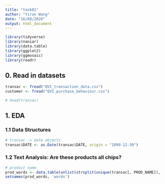 ```yaml
---
title: "task01"
author: "Yirun Wang"
date: "16/08/2020"
output: html_document
---
```


```r
library(tidyverse)
library(naniar)
library(data.table)
library(ggplot2)
library(ggmosaic)
library(readr)
```


## 0. Read in datasets
```r
transac <- fread("QVI_transaction_data.csv")
customer <- fread("QVI_purchase_behaviour.csv")

# head(transac)
```


## 1. EDA

### 1.1 Data Structures
```r
# transac -> date objects
transac$DATE <- as.Date(transac$DATE, origin = "1899-12-30")
```

### 1.2 Text Analysis: Are these products all chips?
```r
# product name
prod_words <- data.table(unlist(strsplit(unique(transac[, PROD_NAME]), "")))
setnames(prod_words, 'words')

```

